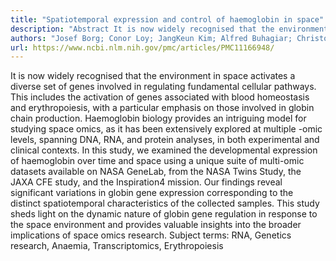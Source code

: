 ```yaml
---
title: "Spatiotemporal expression and control of haemoglobin in space"
description: "Abstract It is now widely recognised that the environment in space activates a diverse set of genes involved in regulating fundamental cellular pathways. This includes the activation of genes associat..."
authors: "Josef Borg; Conor Loy; JangKeun Kim; Alfred Buhagiar; Christopher Chin; Namita Damle; Iwijn De Vlaminck; Alex Felice; Tammy Liu; Irina Matei; Cem Meydan; Masafumi Muratani; Omary Mzava; Eliah Overbey; Krista A Ryon; Scott M Smith; Braden T Tierney; Guy Trudel; Sara R Zwart; Afshin Beheshti; Christopher E Mason; Joseph Borg"
url: https://www.ncbi.nlm.nih.gov/pmc/articles/PMC11166948/
---
```


It is now widely recognised that the environment in space activates a diverse set of genes involved in regulating fundamental cellular pathways. This includes the activation of genes associated with blood homeostasis and erythropoiesis, with a particular emphasis on those involved in globin chain production. Haemoglobin biology provides an intriguing model for studying space omics, as it has been extensively explored at multiple -omic levels, spanning DNA, RNA, and protein analyses, in both experimental and clinical contexts. In this study, we examined the developmental expression of haemoglobin over time and space using a unique suite of multi-omic datasets available on NASA GeneLab, from the NASA Twins Study, the JAXA CFE study, and the Inspiration4 mission. Our findings reveal significant variations in globin gene expression corresponding to the distinct spatiotemporal characteristics of the collected samples. This study sheds light on the dynamic nature of globin gene regulation in response to the space environment and provides valuable insights into the broader implications of space omics research. Subject terms: RNA, Genetics research, Anaemia, Transcriptomics, Erythropoiesis
